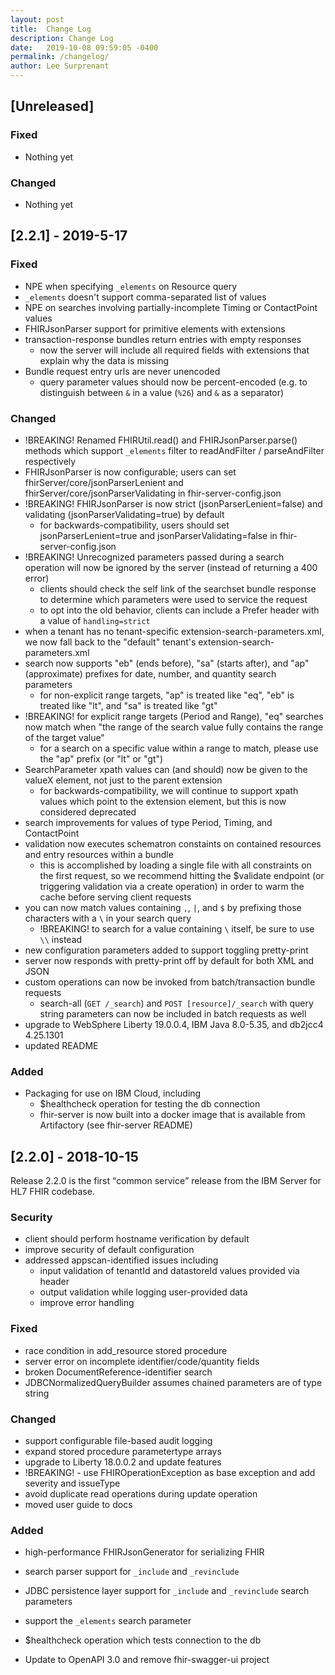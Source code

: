 ```yaml
---
layout: post
title:  Change Log
description: Change Log
date:   2019-10-08 09:59:05 -0400
permalink: /changelog/
author: Lee Surprenant
---
```


## [Unreleased]

### Fixed
* Nothing yet

### Changed
* Nothing yet

## [2.2.1] - 2019-5-17

### Fixed
* NPE when specifying `_elements` on Resource query
* `_elements` doesn't support comma-separated list of values
* NPE on searches involving partially-incomplete Timing or ContactPoint values
* FHIRJsonParser support for primitive elements with extensions
* transaction-response bundles return entries with empty responses
  * now the server will include all required fields with extensions that explain why the data is missing
* Bundle request entry urls are never unencoded
  * query parameter values should now be percent-encoded (e.g. to distinguish between `&` in a value (`%26`) and `&` as a separator)

### Changed
* !BREAKING! Renamed FHIRUtil.read() and FHIRJsonParser.parse() methods which support `_elements` filter to readAndFilter / parseAndFilter respectively
* FHIRJsonParser is now configurable; users can set fhirServer/core/jsonParserLenient and fhirServer/core/jsonParserValidating in fhir-server-config.json
* !BREAKING! FHIRJsonParser is now strict (jsonParserLenient=false) and validating (jsonParserValidating=true) by default
  * for backwards-compatibility, users should set jsonParserLenient=true and jsonParserValidating=false in fhir-server-config.json
* !BREAKING! Unrecognized parameters passed during a search operation will now be ignored by the server (instead of returning a 400 error)
  * clients should check the self link of the searchset bundle response to determine which parameters were used to service the request
  * to opt into the old behavior, clients can include a Prefer header with a value of `handling=strict`
* when a tenant has no tenant-specific extension-search-parameters.xml, we now fall back to the "default" tenant's extension-search-parameters.xml
* search now supports "eb" (ends before), "sa" (starts after), and "ap" (approximate) prefixes for date, number, and quantity search parameters
  * for non-explicit range targets, "ap" is treated like "eq", "eb" is treated like "lt", and "sa" is treated like "gt"
* !BREAKING! for explicit range targets (Period and Range), "eq" searches now match when "the range of the search value fully contains the range of the target value"
  * for a search on a specific value within a range to match, please use the "ap" prefix (or "lt" or "gt")
* SearchParameter xpath values can (and should) now be given to the valueX element, not just to the parent extension
  * for backwards-compatibility, we will continue to support xpath values which point to the extension element, but this is now considered deprecated
* search improvements for values of type Period, Timing, and ContactPoint
* validation now executes schematron constaints on contained resources and entry resources within a bundle
  * this is accomplished by loading a single file with all constraints on the first request, so we recommend hitting the $validate endpoint (or triggering validation via a create operation) in order to warm the cache before serving client requests
* you can now match values containing `,`, `|`, and `$` by prefixing those characters with a `\` in your search query
  * !BREAKING! to search for a value containing `\` itself, be sure to use `\\` instead
* new configuration parameters added to support toggling pretty-print
* server now responds with pretty-print off by default for both XML and JSON
* custom operations can now be invoked from batch/transaction bundle requests
  * search-all (`GET /_search`) and `POST [resource]/_search` with query string parameters can now be included in batch requests as well
* upgrade to WebSphere Liberty 19.0.0.4, IBM Java 8.0-5.35, and db2jcc4 4.25.1301
* updated README

### Added
* Packaging for use on IBM Cloud, including
  * $healthcheck operation for testing the db connection
  * fhir-server is now built into a docker image that is available from Artifactory (see fhir-server README)

## [2.2.0] - 2018-10-15
Release 2.2.0 is the first <q>common service</q> release from the IBM Server for HL7 FHIR codebase.

### Security
* client should perform hostname verification by default
* improve security of default configuration
* addressed appscan-identified issues including
  * input validation of tenantId and datastoreId values provided via header
  * output validation while logging user-provided data
  * improve error handling

### Fixed
* race condition in add_resource stored procedure
* server error on incomplete identifier/code/quantity fields
* broken DocumentReference-identifier search
* JDBCNormalizedQueryBuilder assumes chained parameters are of type string

### Changed
* support configurable file-based audit logging
* expand stored procedure parametertype arrays
* upgrade to Liberty 18.0.0.2 and update features
* !BREAKING! - use FHIROperationException as base exception and add severity and issueType
* avoid duplicate read operations during update operation
* moved user guide to docs

### Added
* high-performance FHIRJsonGenerator for serializing FHIR
* search parser support for `_include` and `_revinclude`
* JDBC persistence layer support for `_include` and `_revinclude` search parameters
* support the `_elements` search parameter
* $healthcheck operation which tests connection to the db

* Update to OpenAPI 3.0 and remove fhir-swagger-ui project
